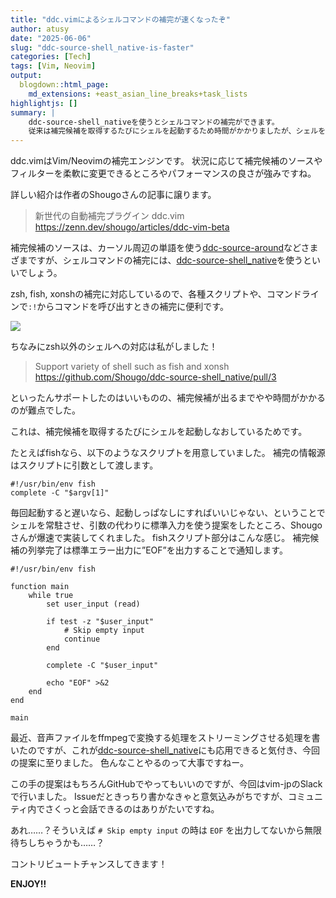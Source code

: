 ```yaml
---
title: "ddc.vimによるシェルコマンドの補完が速くなったぞ"
author: atusy
date: "2025-06-06"
slug: "ddc-source-shell_native-is-faster"
categories: [Tech]
tags: [Vim, Neovim]
output:
  blogdown::html_page:
    md_extensions: +east_asian_line_breaks+task_lists
highlightjs: []
summary: |
    ddc-source-shell_nativeを使うとシェルコマンドの補完ができます。
    従来は補完候補を取得するたびにシェルを起動するため時間がかかりましたが、シェルを常駐させることで高速化してもらいました。
---
```


ddc.vimはVim/Neovimの補完エンジンです。
状況に応じて補完候補のソースやフィルターを柔軟に変更できるところやパフォーマンスの良さが強みですね。

詳しい紹介は作者のShougoさんの記事に譲ります。

> 新世代の自動補完プラグイン ddc.vim \
> <https://zenn.dev/shougo/articles/ddc-vim-beta>

補完候補のソースは、カーソル周辺の単語を使う[ddc-source-around](https://github.com/Shougo/ddc-source-around)などさまざまですが、シェルコマンドの補完には、[ddc-source-shell_native](https://github.com/Shougo/ddc-source-shell_native)を使うといいでしょう。

zsh, fish, xonshの補完に対応しているので、各種スクリプトや、コマンドラインで`:!`からコマンドを呼び出すときの補完に便利です。

![](images/ddc-source-shell_native.png)

ちなみにzsh以外のシェルへの対応は私がしました！

> Support variety of shell such as fish and xonsh \
> <https://github.com/Shougo/ddc-source-shell_native/pull/3>

といったんサポートしたのはいいものの、補完候補が出るまでやや時間がかかるのが難点でした。

これは、補完候補を取得するたびにシェルを起動しなおしているためです。

たとえばfishなら、以下のようなスクリプトを用意していました。
補完の情報源はスクリプトに引数として渡します。

```fish
#!/usr/bin/env fish
complete -C "$argv[1]"
```

毎回起動すると遅いなら、起動しっぱなしにすればいいじゃない、ということでシェルを常駐させ、引数の代わりに標準入力を使う提案をしたところ、Shougoさんが爆速で実装してくれました。
fishスクリプト部分はこんな感じ。
補完候補の列挙完了は標準エラー出力に"EOF"を出力することで通知します。

```fish
#!/usr/bin/env fish

function main
    while true
        set user_input (read)

        if test -z "$user_input"
            # Skip empty input
            continue
        end

        complete -C "$user_input"

        echo "EOF" >&2
    end
end

main
```

最近、音声ファイルをffmpegで変換する処理をストリーミングさせる処理を書いたのですが、これが[ddc-source-shell_native](https://github.com/Shougo/ddc-source-shell_native)にも応用できると気付き、今回の提案に至りました。
色んなことやるのって大事ですねー。

この手の提案はもちろんGitHubでやってもいいのですが、今回はvim-jpのSlackで行いました。
Issueだときっちり書かなきゃと意気込みがちですが、コミュニティ内でさくっと会話できるのはありがたいですね。

あれ……？そういえば `# Skip empty input` の時は `EOF` を出力してないから無限待ちしちゃうかも……？

コントリビュートチャンスしてきます！

**ENJOY!!**
